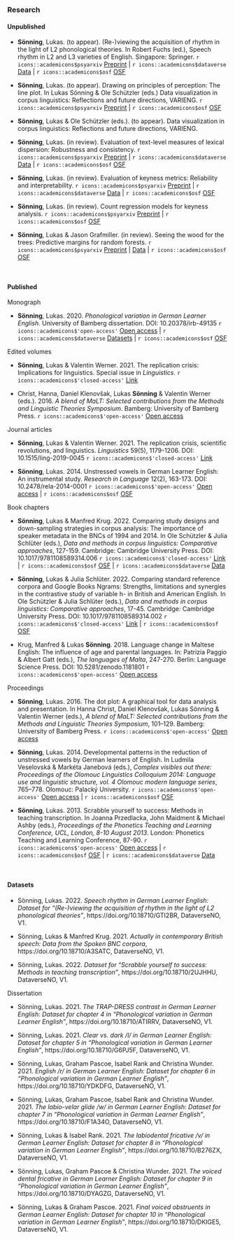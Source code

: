 ### Research

#### Unpublished

- **Sönning**, Lukas. (to appear). (Re-)viewing the acquisition of rhythm in the light of L2 phonological theories. In Robert Fuchs (ed.), Speech rhythm in L2 and L3 varieties of English. Singapore: Springer.   `r icons::academicons$psyarxiv` [Preprint](https://psyarxiv.com/x36jh/) | `r icons::academicons$dataverse` [Data](https://doi.org/10.18710/GTI2BR) | `r icons::academicons$osf` [OSF](https://osf.io/25kq4) 

- **Sönning**, Lukas. (to appear). Drawing on principles of perception: The line plot. In Lukas Sönning & Ole Schützler (eds.) Data visualization in corpus linguistics: Reflections and future directions, VARIENG.   `r icons::academicons$psyarxiv` [Preprint](https://psyarxiv.com/tjfz5/) | `r icons::academicons$osf` [OSF](https://osf.io/ksr5a)

- **Sönning**, Lukas & Ole Schützler (eds.). (to appear). Data visualization in corpus linguistics: Reflections and future directions, VARIENG.

- **Sönning**, Lukas. (in review). Evaluation of text-level measures of lexical dispersion: Robustness and consistency.   `r icons::academicons$psyarxiv` [Preprint](https://psyarxiv.com/h9mvs/) | `r icons::academicons$dataverse` [Data](https://doi.org/10.18710/MNVB36) | `r icons::academicons$osf` [OSF](https://osf.io/rpfb8/) 

- **Sönning**, Lukas. (in review). Evaluation of keyness metrics: Reliability and interpretability.   `r icons::academicons$psyarxiv` [Preprint](https://psyarxiv.com/eb2n9/) | `r icons::academicons$dataverse` [Data](https://doi.org/10.18710/ATCQZW) | `r icons::academicons$osf` [OSF](https://osf.io/kcwus/)

- **Sönning**, Lukas. (in review). Count regression models for keyness analysis.   `r icons::academicons$psyarxiv` [Preprint](https://psyarxiv.com/25mwj/) | `r icons::academicons$osf` [OSF](https://osf.io/mc26t/)

- **Sönning**, Lukas & Jason Grafmiller. (in review). Seeing the wood for the trees: Predictive margins for random forests.   `r icons::academicons$psyarxiv` [Preprint](https://psyarxiv.com/jr8yk/) | [Data](https://osf.io/r4s87) | `r icons::academicons$osf` [OSF](https://osf.io/4tuv2)



\  

#### Published

Monograph

- **Sönning**, Lukas. 2020. *Phonological variation in German Learner English*. University of Bamberg dissertation. DOI: 10.20378/irb-49135   `r icons::academicons$'open-access'` [Open access](https://fis.uni-bamberg.de/bitstream/uniba/49135/3/fisba49135_A3a.pdf) | `r icons::academicons$dataverse` [Datasets](#data-diss) | `r icons::academicons$osf`  [OSF](https://osf.io/2pdh6/)

  
Edited volumes

- **Sönning**, Lukas & Valentin Werner. 2021. The replication crisis: Implications for linguistics. Special issue in *Linguistics*.   `r icons::academicons$'closed-access'` [Link](https://www.degruyter.com/journal/key/ling/59/5/html)  

- Christ, Hanna, Daniel Klenovšak, Lukas **Sönning** & Valentin Werner (eds.). 2016. *A blend of MaLT: Selected contributions from the Methods and Linguistic Theories Symposium*. Bamberg: University of Bamberg Press.   `r icons::academicons$'open-access'` [Open access](https://fis.uni-bamberg.de/bitstream/uniba/41360/1/BABEL15WernerMaLTopusse_A3a.pdf)


Journal articles

- **Sönning**, Lukas & Valentin Werner. 2021. The replication crisis, scientific revolutions, and linguistics. *Linguistics* 59(5), 1179-1206. DOI: 10.1515/ling-2019-0045   `r icons::academicons$'closed-access'` [Link](https://www.degruyter.com/document/doi/10.1515/ling-2019-0045/html?lang=de)  

- **Sönning**, Lukas. 2014. Unstressed vowels in German Learner English: An instrumental study. *Research in Language* 12(2), 163-173. DOI: 10.2478/rela-2014-0001   `r icons::academicons$'open-access'` [Open access](https://digijournals.uni.lodz.pl/rela/vol12/iss2/4/) | `r icons::academicons$osf` [OSF](https://osf.io/48ejg/)


Book chapters

- **Sönning**, Lukas & Manfred Krug. 2022. Comparing study designs and down-sampling strategies in corpus analysis: The importance of speaker metadata in the BNCs of 1994 and 2014. In Ole Schützler & Julia Schlüter (eds.), *Data and methods in corpus linguistics: Comparative approaches*, 127-159. Cambridge: Cambridge University Press. DOI: 10.1017/9781108589314.006   `r icons::academicons$'closed-access'` [Link](https://doi.org/10.1017/9781108589314.006) | `r icons::academicons$osf` [OSF](https://osf.io/v3byq/) | `r icons::academicons$dataverse` [Data](https://doi.org/10.18710/A3SATC)

- **Sönning**, Lukas & Julia Schlüter. 2022. Comparing standard reference corpora and Google Books Ngrams: Strengths, limitations and synergies in the contrastive study of variable h- in British and American English. In Ole Schützler & Julia Schlüter (eds.), *Data and methods in corpus linguistics: Comparative approaches*, 17-45. Cambridge: Cambridge University Press. DOI: 10.1017/9781108589314.002   `r icons::academicons$'closed-access'` [Link](https://doi.org/10.1017/9781108589314.002) | `r icons::academicons$osf` [OSF](https://osf.io/47p6u/)  

- Krug, Manfred & Lukas **Sönning**. 2018. Language change in Maltese English: The influence of age and parental languages. In: Patrizia Paggio & Albert Gatt (eds.), *The languages of Malta*, 247-270. Berlin: Language Science Press. DOI: 10.5281/zenodo.1181801   `r icons::academicons$'open-access'` [Open access](https://doi.org/10.5281/zenodo.1181801)


Proceedings

- **Sönning**, Lukas. 2016. The dot plot: A graphical tool for data analysis and presentation. In Hanna Christ, Daniel Klenovšak, Lukas Sönning & Valentin Werner (eds.), *A blend of MaLT: Selected contributions from the Methods and Linguistic Theories Symposium*, 101–129. Bamberg: University of Bamberg Press.   `r icons::academicons$'open-access'` [Open access](https://fis.uni-bamberg.de/bitstream/uniba/41360/1/BABEL15WernerMaLTopusse_A3a.pdf)  

- **Sönning**, Lukas. 2014. Developmental patterns in the reduction of unstressed vowels by German learners of English. In Ludmila Veselovská & Markéta Janebová (eds.), *Complex visibles out there: Proceedings of the Olomouc Linguistics Colloquium 2014: Language use and linguistic structure, vol. 4 Olomouc modern language series*, 765–778. Olomouc: Palacký University.   `r icons::academicons$'open-access'` [Open access](https://osf.io/kn4gp) | `r icons::academicons$osf` [OSF](https://osf.io/v5hrb/)

- **Sönning**, Lukas. 2013. Scrabble yourself to success: Methods in teaching transcription. In Joanna Przedlacka, John Maidment & Michael Ashby (eds.), *Proceedings of the Phonetics Teaching and Learning Conference, UCL, London, 8-10 August 2013*. London: Phonetics Teaching and Learning Conference, 87-90.  `r icons::academicons$'open-access'` [Open access](https://fis.uni-bamberg.de/bitstream/uniba/2422/2/fisba2422.pdf) | `r icons::academicons$osf` [OSF](https://osf.io/vxgmu/) | `r icons::academicons$dataverse` [Data](https://doi.org/10.18710/2UJHHU) 

\  

#### Datasets

- Sönning, Lukas. 2022. *Speech rhythm in German Learner English: Dataset for "(Re-)viewing the acquisition of rhythm in the light of L2 phonological theories"*, https://doi.org/10.18710/GTI2BR, DataverseNO, V1.

- Sönning, Lukas & Manfred Krug. 2021. *Actually in contemporary British speech: Data from the Spoken BNC corpora*, https://doi.org/10.18710/A3SATC, DataverseNO, V1.

- Sönning, Lukas. 2022. *Dataset for "Scrabble yourself to success: Methods in teaching transcription"*, https://doi.org/10.18710/2UJHHU, DataverseNO, V1.


####### Dissertation {#data-diss}

- Sönning, Lukas. 2021. *The TRAP-DRESS contrast in German Learner English: Dataset for chapter 4 in "Phonological variation in German Learner English"*, https://doi.org/10.18710/ATIRRV, DataverseNO, V1.

- Sönning, Lukas. 2021. *Clear vs. dark /l/ in German Learner English: Dataset for chapter 5 in "Phonological variation in German Learner English"*, https://doi.org/10.18710/G6PJ5F, DataverseNO, V1.

- Sönning, Lukas, Graham Pascoe, Isabel Rank and Christina Wunder. 2021. *English /r/ in German Learner English: Dataset for chapter 6 in "Phonological variation in German Learner English"*, https://doi.org/10.18710/YDKDFG, DataverseNO, V1.

- Sönning, Lukas, Graham Pascoe, Isabel Rank and Christina Wunder. 2021. *The labio-velar glide /w/ in German Learner English: Dataset for chapter 7 in "Phonological variation in German Learner English"*, https://doi.org/10.18710/F1A34O, DataverseNO, V1.

- Sönning, Lukas & Isabel Rank. 2021. *The labiodental fricative /v/ in German Learner English: Dataset for chapter 8 in "Phonological variation in German Learner English"*, https://doi.org/10.18710/B276ZX, DataverseNO, V1.

- Sönning, Lukas, Graham Pascoe & Christina Wunder. 2021. *The voiced dental fricative in German Learner English: Dataset for chapter 9 in "Phonological variation in German Learner English"*, https://doi.org/10.18710/DYAGZG, DataverseNO, V1.

- Sönning, Lukas & Graham Pascoe. 2021. *Final voiced obstruents in German Learner English: Dataset for chapter 10 in "Phonological variation in German Learner English"*, https://doi.org/10.18710/DKIGE5, DataverseNO, V1.




